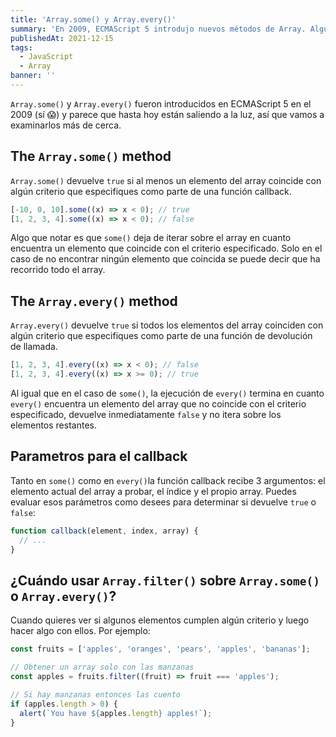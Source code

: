 ```yaml
---
title: 'Array.some() y Array.every()'
summary: 'En 2009, ECMAScript 5 introdujo nuevos métodos de Array. Algunos son bastante populares, otros como some() y every() parecen ser menos utilizados, por lo que los examinaremos más de cerca.'
publishedAt: 2021-12-15
tags:
  - JavaScript
  - Array
banner: ''
---
```


`Array.some()` y `Array.every()` fueron introducidos en ECMAScript 5 en el 2009 (sí 😱) y parece que hasta hoy están saliendo a la luz, así que vamos a examinarlos más de cerca.

## The `Array.some()` method

`Array.some()` devuelve `true` si al menos un elemento del array coincide con algún criterio que especifiques como parte de una función callback.

```js
[-10, 0, 10].some((x) => x < 0); // true
[1, 2, 3, 4].some((x) => x < 0); // false
```

Algo que notar es que `some()` deja de iterar sobre el array en cuanto encuentra un elemento que coincide con el criterio especificado. Solo en el caso de no encontrar ningún elemento que coincida se puede decir que ha recorrido todo el array.

## The `Array.every()` method

`Array.every()` devuelve `true` si todos los elementos del array coinciden con algún criterio que especifiques como parte de una función de devolución de llamada.

```js
[1, 2, 3, 4].every((x) => x < 0); // false
[1, 2, 3, 4].every((x) => x >= 0); // true
```

Al igual que en el caso de `some()`, la ejecución de `every()` termina en cuanto `every()` encuentra un elemento del array que no coincide con el criterio especificado, devuelve inmediatamente `false` y no itera sobre los elementos restantes.

## Parametros para el callback

Tanto en `some()` como en `every()`la función callback recibe 3 argumentos: el elemento actual del array a probar, el índice y el propio array. Puedes evaluar esos parámetros como desees para determinar si devuelve `true` o `false`:

```js
function callback(element, index, array) {
  // ...
}
```

## ¿Cuándo usar `Array.filter()` sobre `Array.some()` o `Array.every()`?

Cuando quieres ver si algunos elementos cumplen algún criterio y luego hacer algo con ellos. Por ejemplo:

```js
const fruits = ['apples', 'oranges', 'pears', 'apples', 'bananas'];

// Obtener un array solo con las manzanas
const apples = fruits.filter((fruit) => fruit === 'apples');

// Si hay manzanas entonces las cuento
if (apples.length > 0) {
  alert(`You have ${apples.length} apples!`);
}
```
